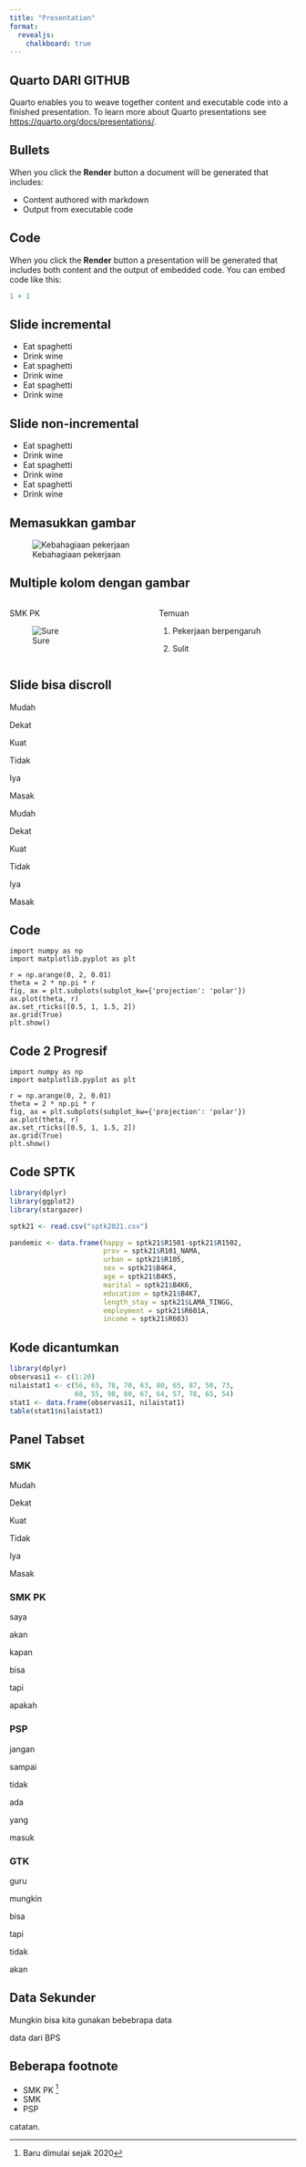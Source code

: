 ```yaml
---
title: "Presentation"
format:
  revealjs:
    chalkboard: true
---
```


## Quarto DARI GITHUB

Quarto enables you to weave together content and executable code into a finished presentation. To learn more about Quarto presentations see <https://quarto.org/docs/presentations/>.

## Bullets

When you click the **Render** button a document will be generated that includes:

-   Content authored with markdown
-   Output from executable code

## Code

When you click the **Render** button a presentation will be generated that includes both content and the output of embedded code. You can embed code like this:

```r
1 + 1
```

## Slide incremental

::: incremental
-   Eat spaghetti
-   Drink wine
-   Eat spaghetti
-   Drink wine
-   Eat spaghetti
-   Drink wine
:::

## Slide non-incremental

::: nonincremental
-   Eat spaghetti
-   Drink wine
-   Eat spaghetti
-   Drink wine
-   Eat spaghetti
-   Drink wine
:::

## Memasukkan gambar

![Kebahagiaan pekerjaan](emphappy.png){fig-align="left"}

## Multiple kolom dengan gambar

::: columns
::: {.column width="50%"}
SMK PK

![Sure](emphappy.png){#fig-surus}
:::

::: {.column width="50%"}
Temuan

1.  Pekerjaan berpengaruh

2.  Sulit
:::
:::

## Slide bisa discroll {.scrollable}

Mudah

Dekat

Kuat

Tidak

Iya

Masak

Mudah

Dekat

Kuat

Tidak

Iya

Masak

## Code

``` .python
import numpy as np
import matplotlib.pyplot as plt

r = np.arange(0, 2, 0.01)
theta = 2 * np.pi * r
fig, ax = plt.subplots(subplot_kw={'projection': 'polar'})
ax.plot(theta, r)
ax.set_rticks([0.5, 1, 1.5, 2])
ax.grid(True)
plt.show()
```

## Code 2 Progresif

``` .python
import numpy as np
import matplotlib.pyplot as plt

r = np.arange(0, 2, 0.01)
theta = 2 * np.pi * r
fig, ax = plt.subplots(subplot_kw={'projection': 'polar'})
ax.plot(theta, r)
ax.set_rticks([0.5, 1, 1.5, 2])
ax.grid(True)
plt.show()
```

## Code SPTK

``` .r
library(dplyr)
library(ggplot2)
library(stargazer)

sptk21 <- read.csv("sptk2021.csv")

pandemic <- data.frame(happy = sptk21$R1501-sptk21$R1502,
                       prov = sptk21$R101_NAMA,
                       urban = sptk21$R105,
                       sex = sptk21$B4K4,
                       age = sptk21$B4K5,
                       marital = sptk21$B4K6,
                       education = sptk21$B4K7,
                       length_stay = sptk21$LAMA_TINGG,
                       employment = sptk21$R601A,
                       income = sptk21$R603)
```

## Kode dicantumkan

```r
library(dplyr)
observasi1 <- c(1:20)
nilaistat1 <- c(56, 65, 78, 70, 63, 80, 65, 87, 50, 73, 
                68, 55, 90, 80, 67, 64, 57, 78, 65, 54)
stat1 <- data.frame(observasi1, nilaistat1)
table(stat1$nilaistat1)
```

## Panel Tabset

::: panel-tabset
### SMK

Mudah

Dekat

Kuat

Tidak

Iya

Masak

### SMK PK

saya

akan

kapan

bisa

tapi

apakah

### PSP

jangan

sampai

tidak

ada

yang

masuk

### GTK

guru

mungkin

bisa

tapi

tidak

akan
:::

## Data Sekunder

Mungkin bisa kita gunakan bebebrapa data

::: footer
data dari BPS
:::

## Beberapa footnote

-   SMK PK [^1]
-   SMK
-   PSP

[^1]: Baru dimulai sejak 2020

::: aside
catatan.
:::
